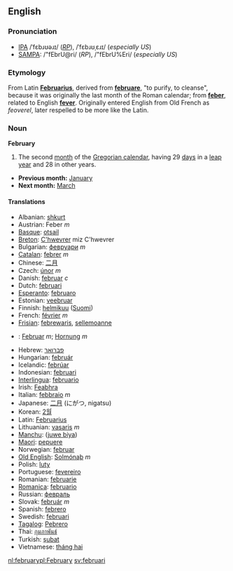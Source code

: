 == English ==
===Pronunciation===
*[[w:IPA|IPA]] /ˈfɛbɹʊəɹɪ/ (''[[RP]]''), /ˈfɛbɹʊˌɛɹɪ/ (''especially US'')
*[[w:SAMPA|SAMPA]]: /"fEbrU@ri/ (''RP''), /"fEbrU%Eri/ (''especially US'')

===Etymology===
From Latin '''[[Februarius]]''', derived from '''[[februare]]''', "to purify, to cleanse", because it was originally the last month of the Roman calendar; from '''[[feber]]''', related to English '''[[fever]]'''. Originally entered English from Old French as ''feoverel'', later respelled to be more like the Latin.

===Noun===
'''February'''
#The second [[month]] of the [[Gregorian calendar]], having 29 [[day]]s in a [[leap year]] and 28 in other years.

*'''Previous month:''' [[January]]
*'''Next month:''' [[March]]

====Translations====
*Albanian: [[shkurt]]
*Austrian: Feber ''m''
*[[Basque]]: [[otsail]]
*[[Breton]]: [[C'hwevrer]] miz C'hwevrer
*Bulgarian: [[февруари]] ''m''
*[[Catalan]]: [[febrer]] ''m''
*Chinese: [[二月]]
*Czech: [[únor]] ''m''
* Danish: [[februar]] ''c''
*Dutch: [[februari]]
*[[Esperanto]]: [[februaro]]
*Estonian: [[veebruar]]
*Finnish: [[helmikuu]] ([[:fi:helmikuu|Suomi]])
*French: [[février]] ''m''
*[[Frisian]]: [[febrewaris]], [[sellemoanne]]
*{{de}}: [[Februar]] ''m''; [[Hornung]] ''m''
*Hebrew: [[פברואר]]
*Hungarian: [[február]]
*Icelandic: [[febrúar]]
*Indonesian: [[februari]]
*[[Interlingua]]: [[februario]]
*Irish: [[Feabhra]]
*Italian: [[febbraio]] ''m''
*Japanese: [[二月]] (にがつ, nigatsu)
*Korean: [[2월์]]
*Latin: [[Februarius]]
*Lithuanian: [[vasaris]] ''m''
*[[Manchu]]: ([[juwe biya]])
*[[Maori]]: [[pepuere]]
*Norwegian: [[februar]]
*[[Old English]]: [[Solmónaþ]] ''m''
*Polish: [[luty]]
*Portuguese: [[fevereiro]]
*Romanian: [[februarie]]
*[[Romanica]]: [[februario]]
*Russian: [[февраль]]
*Slovak: [[február]] ''m''
*Spanish: [[febrero]]
*Swedish: [[februari]]
*[[Tagalog]]: [[Pebrero]]
*Thai: [[กุมภาพันธ์]]
*Turkish: [[şubat]]
*Vietnamese: [[tháng hai]]

[[nl:february]][[pl:February]]
[[sv:februari]]